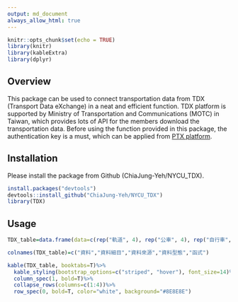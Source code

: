 ```yaml
---
output: md_document
always_allow_html: true
---
```


```r
knitr::opts_chunk$set(echo = TRUE)
library(knitr)
library(kableExtra)
library(dplyr)
```

## Overview

This package can be used to connect transportation data from TDX (Transport Data eXchange) in a neat and efficient function. TDX platform is supported by Ministry of Transportation and Communications (MOTC) in Taiwan, which provides lots of API for the members download the transportation data. Before using the function provided in this package, the authentication key is a must, which can be applied from [PTX platform](https://ptx.transportdata.tw/PTX/Management/AccountApply).  


## Installation

Please install the package from Github (ChiaJung-Yeh/NYCU_TDX).  

```r
install.packages("devtools")
devtools::install_github("ChiaJung-Yeh/NYCU_TDX")
library(TDX)
```


## Usage

```r
TDX_table=data.frame(data=c(rep("軌道", 4), rep("公車", 4), rep("自行車", 2), "航空", "觀光景點", "道路路網", "地理編碼"), type=c("軌道站點","軌道路線站點","軌道路線線型","軌道班表","公車站點","公車路線","公車路線線型","公車班表","公共自行車站點","自行車路網","航空班表","觀光景點點位","道路路網線型","地理編碼服務"), source=c(rep("PTX", 12), rep("GIS-T", 2)), class=c(rep("點", 2),"線","文字","點","文字","線","文字","點","線","文字","點","線","點"), functiona=c("[Rail_Shape()](https://chiajung-yeh.github.io/TDX_Guide/%E8%BB%8C%E9%81%93%E9%81%8B%E8%BC%B8%E8%B3%87%E6%96%99.html#%E8%BB%8C%E9%81%93%E8%B7%AF%E7%B7%9A%E7%B7%9A%E5%9E%8B%E8%B3%87%E6%96%99)", "[Rail_Station()](https://chiajung-yeh.github.io/TDX_Guide/%E8%BB%8C%E9%81%93%E9%81%8B%E8%BC%B8%E8%B3%87%E6%96%99.html#%E8%BB%8C%E9%81%93%E7%AB%99%E9%BB%9E%E8%B3%87%E6%96%99)", "[`Rail_StationOfLine()`](https://chiajung-yeh.github.io/TDX_Guide/%E8%BB%8C%E9%81%93%E9%81%8B%E8%BC%B8%E8%B3%87%E6%96%99.html#%E8%BB%8C%E9%81%93%E8%B7%AF%E7%B7%9A%E7%AB%99%E9%BB%9E%E8%B3%87%E6%96%99)", "[Rail_TimeTable()](https://chiajung-yeh.github.io/TDX_Guide/%E8%BB%8C%E9%81%93%E9%81%8B%E8%BC%B8%E8%B3%87%E6%96%99.html#%E8%BB%8C%E9%81%93%E7%8F%AD%E8%A1%A8%E8%B3%87%E6%96%99)", "[Bus_StopOfRoute()](https://chiajung-yeh.github.io/TDX_Guide/%E5%85%AC%E8%BB%8A%E9%81%8B%E8%BC%B8%E8%B3%87%E6%96%99.html#%E5%85%AC%E8%BB%8A%E8%B7%AF%E7%B7%9A%E7%AB%99%E9%BB%9E%E8%B3%87%E6%96%99)", "[Bus_Route()](#公車路線資料)", "[Bus_Shape()](https://chiajung-yeh.github.io/TDX_Guide/%E5%85%AC%E8%BB%8A%E9%81%8B%E8%BC%B8%E8%B3%87%E6%96%99.html#%E5%85%AC%E8%BB%8A%E8%B7%AF%E7%B7%9A%E7%B7%9A%E5%9E%8B%E8%B3%87%E6%96%99)", "[`Bus_Schedule()](https://chiajung-yeh.github.io/TDX_Guide/%E5%85%AC%E8%BB%8A%E9%81%8B%E8%BC%B8%E8%B3%87%E6%96%99.html#%E5%85%AC%E8%BB%8A%E7%8F%AD%E8%A1%A8%E8%B3%87%E6%96%99)", "[Bike_Station()`](https://chiajung-yeh.github.io/TDX_Guide/%E8%87%AA%E8%A1%8C%E8%BB%8A%E9%81%8B%E8%BC%B8%E8%B3%87%E6%96%99.html#%E5%85%AC%E5%85%B1%E8%87%AA%E8%A1%8C%E8%BB%8A%E7%AB%99%E9%BB%9E%E8%B3%87%E6%96%99)", "[Bike_Shape()](https://chiajung-yeh.github.io/TDX_Guide/%E8%87%AA%E8%A1%8C%E8%BB%8A%E9%81%8B%E8%BC%B8%E8%B3%87%E6%96%99.html#%E8%87%AA%E8%A1%8C%E8%BB%8A%E7%B7%9A%E5%9E%8B%E8%B3%87%E6%96%99)","[Air_Schedule()](https://chiajung-yeh.github.io/TDX_Guide/%E5%85%B6%E4%BB%96-tdx-%E8%B3%87%E6%96%99.html#%E8%88%AA%E7%A9%BA%E7%8F%AD%E8%A1%A8%E8%B3%87%E6%96%99)","[ScenicSpot()](https://chiajung-yeh.github.io/TDX_Guide/%E5%85%B6%E4%BB%96-tdx-%E8%B3%87%E6%96%99.html#%E8%A7%80%E5%85%89%E6%99%AF%E9%BB%9E%E9%BB%9E%E4%BD%8D)","[Road_Network()](https://chiajung-yeh.github.io/TDX_Guide/%E5%85%B6%E4%BB%96-tdx-%E8%B3%87%E6%96%99.html#%E9%81%93%E8%B7%AF%E8%B7%AF%E7%B6%B2%E7%B7%9A%E5%9E%8B)","[Geocoding()](https://chiajung-yeh.github.io/TDX_Guide/%E5%85%B6%E4%BB%96-tdx-%E8%B3%87%E6%96%99.html#%E5%9C%B0%E7%90%86%E7%B7%A8%E7%A2%BC%E6%9C%8D%E5%8B%99)"))

colnames(TDX_table)=c("資料","資料細目","資料來源","資料型態","函式")

kable(TDX_table, booktabs=T)%>%
  kable_styling(bootstrap_options=c("striped", "hover"), font_size=14)%>%
  column_spec(1, bold=T)%>%
  collapse_rows(columns=c(1:4))%>%
  row_spec(0, bold=T, color="white", background="#8E8E8E")
```




